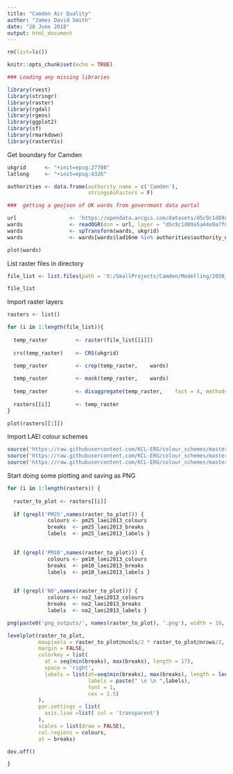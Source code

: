 ```yaml
---
title: "Camden Air Quality"
author: "James David Smith"
date: "28 June 2018"
output: html_document
---
```


```r
rm(list=ls())

knitr::opts_chunk$set(echo = TRUE)

### Loading any missing libraries

library(rvest)
library(stringr)
library(raster)
library(rgdal)
library(rgeos)
library(ggplot2)
library(sf)
library(rmarkdown)
library(rasterVis)
```

Get boundary for Camden

```r

ukgrid      <- "+init=epsg:27700"
latlong     <- "+init=epsg:4326"

authorities <- data.frame(authority_name = c('Camden'),
                          stringsAsFactors = F)

###  getting a geojson of UK wards from governmant data portal

url                 <- 'https://opendata.arcgis.com/datasets/d5c9c1d89a5a44e9a7f88f182ffe5ba2_2.geojson'
wards               <- readOGR(dsn = url, layer = "d5c9c1d89a5a44e9a7f88f182ffe5ba2_2")
wards               <- spTransform(wards, ukgrid)
wards               <- wards[wards$lad16nm %in% authorities$authority_name,]

plot(wards)

```


List raster files in directory

```r

file_list <- list.files(path = 'X:/SmallProjects/Camden/Modelling/2030_LES_Sc_NAEIBiomassScaled/', pattern = "\\.asc$", full.names = TRUE, recursive = TRUE, include.dirs = TRUE)

file_list

```

Import raster layers

```r

rasters <- list()

for (i in 1:length(file_list)){
  
  temp_raster         <- raster(file_list[[i]])
  
  crs(temp_raster)    <- CRS(ukgrid)

  temp_raster         <- crop(temp_raster,    wards)
  
  temp_raster         <- mask(temp_raster,    wards)
  
  temp_raster         <- disaggregate(temp_raster,    fact = 4, method="bilinear")
  
  rasters[[i]]        <- temp_raster
}

plot(rasters[[1]])

```

Import LAEI colour schemes

```r

source('https://raw.githubusercontent.com/KCL-ERG/colour_schemes/master/pm25_laei2013_colours_breaks.R')
source('https://raw.githubusercontent.com/KCL-ERG/colour_schemes/master/no2_laei2013_colours_breaks.R')
source('https://raw.githubusercontent.com/KCL-ERG/colour_schemes/master/pm10_laei2013_colours_breaks.R')

```

Start doing some plotting and saving as PNG

```r

for (i in 1:length(rasters)) {
  
  raster_to_plot <- rasters[[i]]
  
  if (grepl('PM25',names(raster_to_plot))) {
             colours <- pm25_laei2013_colours
             breaks  <- pm25_laei2013_breaks
             labels  <- pm25_laei2013_labels }
  

  if (grepl('PM10',names(raster_to_plot))) {
             colours <- pm10_laei2013_colours
             breaks  <- pm10_laei2013_breaks
             labels  <- pm10_laei2013_labels }
  

  if (grepl('NO',names(raster_to_plot))) {
             colours <- no2_laei2013_colours
             breaks  <- no2_laei2013_breaks
             labels  <- no2_laei2013_labels }

png(paste0('png_outputs/', names(raster_to_plot), '.png'), width = 10, height = 8, units = 'in', res = 300)

levelplot(raster_to_plot,
          maxpixels = raster_to_plot@ncols/2 * raster_to_plot@nrows/2,
          margin = FALSE,
          colorkey = list(
            at = seq(min(breaks), max(breaks), length = 17),
            space = 'right',
            labels = list(at=seq(min(breaks), max(breaks), length = length(breaks)), 
                          labels = paste(" \n \n ",labels), 
                          font = 1,
                          cex = 1.5)
          ),
          par.settings = list(
            axis.line =list( col = 'transparent')
          ),
          scales = list(draw = FALSE),
          col.regions = colours,
          at = breaks)

dev.off()

}
```